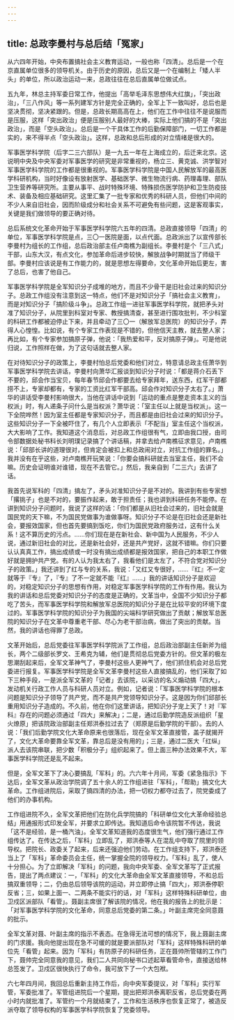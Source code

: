 ```yaml
---
---
---
```

title: 总政李曼村与总后结「冤家」
---




从六四年开始，中央布置搞社会主义教育运动，一般也称「四清」。总后是一个在京直属单位很多的领导机关。由于历史的原因，总后又是一个在编制上「矮人半头」的单位，所以政治运动一来，总政往往在总后直属单位做试点。

五九年，林总主持军委日常工作，他提出「高举毛泽东思想伟大红旗」，「突出政治」，「三八作风」等一系列建军方针是完全正确的，全军上下一致叫好，总后也是坚决贯彻，坚决紧跟的。但是，总政长期高高在上，他们在工作中往往不是说服而是压服，这样「突出政治」便是压服别人最好的大棒，实际上他们搞的不是「突出政治」，而是「空头政治」。总后是一个干具体工作的后勤保障部门，一切工作都是实的，来不得半点「空头政治」。这样，总政和总后形成的对立情绪是很大的。

军事医学科学院（后字二三六部队）是一九五一年在上海成立的，后迁来北京。这说明中央及中央军委对军事医学的研究是非常重视的，杨立三、黄克诚、洪学智对军事医学科学院的工作都是很重视的。军事医学科学院是中国人民解放军的最高医学科研机构，当时好像设有放射医学、基础医学、微生物流行病、药理毒理、部队卫生营养等研究所。主要从事平、战时特殊环境、特殊损伤医学防护和卫生防疫技术、装备及相应基础研究。这里汇集了一批专家和优秀的科研人员，但他们中间的不少人来自旧社会，因而阶级成分和社会关系不可避免有些问题，这是客观事实，关键是我们做领导的要正确对待。

总后系统文化革命开始于军事医学科学院六五年的四清。总政直接领导「四清」的单位，军事医学科学院是点，三〇一医院是面，以点代面。总政派出了以宣传部长李曼村为组长的工作组，总后政治部主任卢南樵为副组长。李曼村是个「三八式」干部，山东大汉，有点文化，参加革命后进步较快，解放战争时期就当了师级干部。李曼村应该说是有工作能力的，就是思想左得要命，文化革命开始后更左，害了总后，也害了他自己。

军事医学科学院是全军知识分子成堆的地方，而且不少骨干是旧社会过来的知识分子。总政工作组没有注意到这一特点，他们不是对知识分子「搞社会主义教育」，而是对知识分子「搞阶级斗争」。总政工作组一进驻军事医学科学院，就把矛头对准了知识分子，从院里到科室对专家、教授搞清查，甚至进行围攻批判，不少科室的科研工作都被迫停止下来，并且牵动了三〇一（解放军总医院）的知识分子，弄得人心惶惶。比如说，有个专家工作表现是不错的，但他信天主教，就去整人家；再比如，有个专家参加搞原子弹，他说：「我热爱和平，反对搞原子弹」。可是他说归说，工作照样在做，为了这句话就去整人家。

在对待知识分子的政策上，李曼村怕总后党委和他们对立，特意请总政主任萧华到军事医学科学院去讲话，李曼村向萧华汇报谈到知识分子时说：「都是蒋介石丢下不要的，邱会作当宝贝，每年春节邱会作都要去给专家拜年，送东西，红军干部都捞不上，专家却都有，专家的工资比红军干部高。邱会作对知识分子太右了。」萧华的讲话受李曼村影响很大，当他在讲话中说到「运动的重点是整走资本主义的当权派」时，有人递条子问什么是当权派？萧华说：「室主任以上就是当权派」。这一下全院哗然！因为室主任都是专家知识分子，而且都是由旧社会过来的知识分子。这些知识分子一下全被吓住了，有几个人立即表示「不配当」室主任这个当权派，大大影响了工作。我知道这个消息后，对总政工作组很有气，立即由我口授，由司令部数据处秘书科长刘明璞记录搞了个讲话稿，并拿去给卢南樵征求意见，卢南樵说：「邱部长讲的道理很对，但肯定会被扣上和总政闹对立，对抗工作组的罪名。」我并没有在乎这些，对卢南樵开玩笑说：「你要会搞科研就去当室主任，我们不会嘛。历史会证明谁对谁错，现在不去管它。」然后，我亲自到「二三六」去讲了话。

我首先说军科的「四清」搞左了，矛头对准知识分子是不对的。我讲到有些专家想「撂挑子」也是不对的，要振作起来，敢于担责任；我也讲到科研任务不能停。在讲到知识分子问题时，我说了这样的话：「你们都是从旧社会过来的，旧社会就是国民党的天下嘛，不为国民党做事为谁做事呀。知识分子不论是在旧社会还是新社会，要报效国家，但也首先要搞到饭吃，你们为国民党政府服务过，这有什么关系！这不算历史的污点。……你们现在是在新社会、新中国为人民服务，不少人说，通过新旧社会的对比，还是新社会好，还是共产党好，这就不错嘛。你们只要认认真真工作，搞出成绩或一时没有搞出成绩都是报效国家，把自己的本职工作做好就是拥护共产党。有的人认为我太右了，我看他们是太左了，不符合党对知识分子的政策。」我还讲到了红与专的关系，我说：「又红又专很好，……『红』不一定就等于『专』了，『专』了不一定就不能『红』……」我的讲话知识分子是欢迎的，对稳定知识分子的思想有作用，对稳定军事医学科学院的工作有作用。我认为我的讲话和总后党委对知识分子的态度是正确的，文革当中，全国不少知识分子都吃了苦头，而军事医学科学院和解放军总医院的知识分子是在比较平安的环境下度过的。军事医学科学院的知识分子为我国的尖端科学研究做出了贡献；解放军总医院的知识分子在文革中尊重老干部、尽心为老干部治病，做出了突出的贡献。当然，我的讲话也得罪了总政。

文革开始后，总后党委往军事医学科学院派了工作组，总后政治部副主任新斧为组长，两个二级部长罗文、王希克为辅，他们是贯彻总后党委方针的。但文革的极左思潮刮起来后，全军文革神气了，李曼村这些人更神气了，他们抓住机会对总后党委进行报复。军事医学科学院是全军文革李曼村这些人直接搞乱的，他们采取了如下三种手段，一是派全军文革的「记者」去该院，以采访的名义煽动搞「四大」，发动机关行政工作人员与科研人员对立。例如，记者说：「军事医学科学院的根本问题是知识分子领导了共产党，而不是共产党领导知识分子。这是因为你们邱部长重用知识分子造成的。不久前，他在你们这里讲话，把知识分子宠上天了！对『军科』存在的问题必须通过「四大」来解决」；二是，通过后勤学院造反派组织「星火燎原」把该院政治部副主任郑洪泰拉过去了（郑原是后勤学院的干部）。去的人说：「我们后勤学院文化大革命原来也很落后，现在全军文革直接管，盖子就揭开了，文化大革命要靠全军文革，靠总后是没有用的」；三是，通过二医大「红纵」派人去该院串联，把少数「积极分子」组织起来了。但上面三种办法效果不大，军事医学科学院还是乱不起来。

但是，全军文革下了决心要搞乱「军科」的。六六年十月间，军委《紧急指示》下达后，全军文革从政治学院调了五十余人的工作组进驻「军科」，「帮助」搞文化大革命。工作组进院后，采取了搞四清的办法，把一切权力都夺过去了，院党委成了他们的办事机构。

工作组进院不久，全军文革把他们在防化兵学院搞的「科研单位文化大革命经验总结」用通报形式印发全军，并要求立即传达。我知道后命令该院暂不传达，我说「这不是经验，是一桶汽油」。全军文革知道我的态度很生气，他们强行通过工作组传达了。在传达之后，「军科」立即乱了，郑洪泰等人在混乱中夺取了院里的领导权。把院长、政委关了起来，后来还强迫他们劳动。在工作组支持下，郑洪泰还当上了「军科」革命委员会主任，统一掌握全院的领导权力。「军科」乱了，使人十分担心。为了立即解决「军科」的问题，我向中央军委、全军文革写了正式报告，提出了两点建议：一，「军科」的文化大革命由全军文革直接领导，不和总后搞双重领导；二，仍由总后领导该院的运动，并立即停止搞「四大」，郑洪泰停职反省；三，如果上面一、二两条不能实行的话，对「军科」这样特殊科研单位，由卫戍区派部队「看管」。聂副主席很了解该院的情况，他在我的报告上的批示是：「对军事医学科学院的文化革命，同意总后党委的第二条。」叶副主席完全同意聂的批示。

全军文革对聂、叶副主席的指示不表态。在急得无法可想的情况下，我上聂副主席的门求援。我向他提出现在急不可缓的就是要派部队对「军科」这样特殊科研的单位先「看管」起来。因为「军科」有防原子的科研任务，正在聂帅所管辖的工作门下，聂帅完全同意我的意见，我们二人共同向秘书口述起草看管命令，直接送给林总签发了。卫戍区很快执行了命令，我可放下了一个大包袱。

六七年四月间，我回总后重新主持工作后，向中央军委提议，对「军科」实行军管，军委批准了。军管组进院后一个星期，提出把郑洪泰离职反省，总后党委在两小时内就批准了。军管约一个月就结束了，工作和生活秩序也恢复正常了，被造反派夺取了领导权构的军事医学科学院恢复了党委领导。